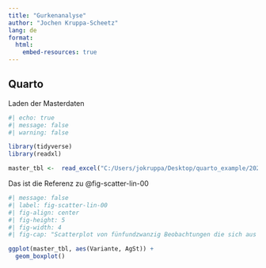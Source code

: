 ```yaml
---
title: "Gurkenanalyse"
author: "Jochen Kruppa-Scheetz"
lang: de
format:
  html:
    embed-resources: true
---
```


## Quarto

Laden der Masterdaten

```r
#| echo: true
#| message: false
#| warning: false

library(tidyverse)
library(readxl)

master_tbl <-  read_excel("C:/Users/jokruppa/Desktop/quarto_example/2024_Master.xlsx")
```
Das ist die Referenz zu @fig-scatter-lin-00

```r
#| message: false
#| label: fig-scatter-lin-00
#| fig-align: center
#| fig-height: 5
#| fig-width: 4
#| fig-cap: "Scatterplot von fünfundzwanzig Beobachtungen die sich aus den paarweisen Werten für $x_1$ und $y$ ergeben. Das Ziel einer linearen Regression ist es die rote Gerade zu bestimmen."

ggplot(master_tbl, aes(Variante, AgSt)) +
  geom_boxplot()
```



